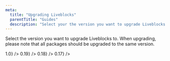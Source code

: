 ```yaml
---
meta:
  title: "Upgrading Liveblocks"
  parentTitle: "Guides"
  description: "Select your the version you want to upgrade Liveblocks to"
---
```


Select the version you want to upgrade Liveblocks to. When upgrading, please
note that all packages should be upgraded to the same version.

<ListGrid>
  <DocsCard
    type="image"
    title="Upgrading to 1.0"
    href="/docs/guides/upgrading/1.0"
    visual={<DocsCardGradientText>1.0</DocsCardGradientText>}
  />
  <DocsCard
    type="image"
    title="Upgrading to 0.19"
    href="/docs/guides/upgrading/0.19"
    visual={<DocsCardGradientText>0.19</DocsCardGradientText>}
  />
  <DocsCard
    type="image"
    title="Upgrading to 0.18"
    href="/docs/guides/upgrading/0.18"
    visual={<DocsCardGradientText>0.18</DocsCardGradientText>}
  />
  <DocsCard
    type="image"
    title="Upgrading to 0.17"
    href="/docs/guides/upgrading/0.17"
    visual={<DocsCardGradientText>0.17</DocsCardGradientText>}
  />
</ListGrid>
